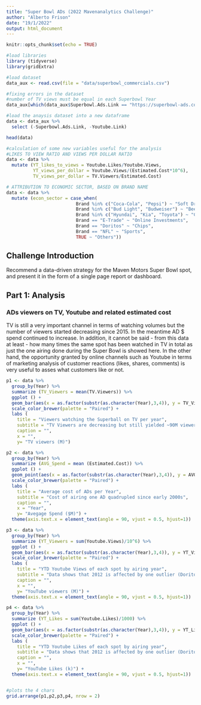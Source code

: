 ```yaml
---
title: "Super Bowl ADs (2022 Mavenanalytics Challenge)"
author: "Alberto Frison"
date: "19/1/2022"
output: html_document
---
```


```r
knitr::opts_chunk$set(echo = TRUE)

#load libraries
library (tidyverse)
library(gridExtra)

#load dataset
data_aux <- read.csv(file = "data/superbowl_commercials.csv")

#fixing errors in the dataset
#number of TV views must be equal in each Superbowl Year
data_aux[which(data_aux$Superbowl.Ads.Link == "https://superbowl-ads.com/2014-budweiser-puppy-love/"),]$TV.Viewers <- 112.19

#load the anaysis dataset into a new dataframe
data <- data_aux %>%
  select (-Superbowl.Ads.Link, -Youtube.Link)

head(data)

#calculation of some new variables useful for the analysis
#LIKES TO VIEW RATIO AND VIEWS PER DOLLAR RATIO
data <- data %>%
  mutate (YT_likes_to_views = Youtube.Likes/Youtube.Views,
          YT_views_per_dollar = Youtube.Views/(Estimated.Cost*10^6),
          TV_views_per_dollar = TV.Viewers/Estimated.Cost)

# ATTRIBUTION TO ECONOMIC SECTOR, BASED ON BRAND NAME
data <- data %>%
  mutate (econ_sector = case_when(
                          Brand %in% c("Coca-Cola", "Pepsi") ~ "Soft Drinks",
                          Brand %in% c("Bud Light", "Budweiser") ~ "Beers",
                          Brand %in% c("Hyundai", "Kia", "Toyota") ~ "Cars",
                          Brand == "E-Trade" ~ "Online Investments",
                          Brand == "Doritos" ~ "Chips",
                          Brand == "NFL" ~ "Sports",
                          TRUE ~ "Others"))
```
## Challenge Introduction
Recommend a data-driven strategy for the Maven Motors Super Bowl spot, and present it in the form of a single page report or dashboard.

## Part 1: Analysis
### ADs viewers on TV, Youtube and related estimated cost
TV is still a very important channel in terms of watching volumes but the number of viewers started decreasing since 2015. In the meantime AD $ spend continued to increase. In addition, it cannot be said - from this data at least - how many times the same spot has been watched in TV in total as just the one airing done during the Super Bowl is showed here. In the other hand, the opportunity granted by online channels such as Youtube in terms of marketing analysis of customer reactions (likes, shares, comments) is very useful to asses  what customers like or not.

```r
p1 <- data %>%
  group_by(Year) %>%
  summarize (TV_Viewers = mean(TV.Viewers)) %>%
  ggplot () +
  geom_bar(aes(x = as.factor(substr(as.character(Year),3,4)), y = TV_Viewers), stat = "identity", fill = "green") +
  scale_color_brewer(palette = "Paired") +
  labs (
    title = "Viewers watching the Superball on TV per year",
    subtitle = "TV Viewers are decreasing but still yielded ~90M viewers in 2021",
    caption = "",
    x = "",
    y= "TV viewers (M)") 

p2 <- data %>%
  group_by(Year) %>%
  summarize (AVG_Spend = mean (Estimated.Cost)) %>%
  ggplot () +
  geom_point(aes(x = as.factor(substr(as.character(Year),3,4)), y = AVG_Spend), color = "red") +
  scale_color_brewer(palette = "Paired") +
  labs (
    title = "Average cost of ADs per Year",
    subtitle = "Cost of airing one AD quadrupled since early 2000s",
    caption = "",
    x = "Year",
    y= "Avegage Spend ($M)") +
  theme(axis.text.x = element_text(angle = 90, vjust = 0.5, hjust=1))

p3 <- data %>%
  group_by(Year) %>%
  summarize (YT_Viewers = sum(Youtube.Views)/10^6) %>%
  ggplot () +
  geom_bar(aes(x = as.factor(substr(as.character(Year),3,4)), y = YT_Viewers) , stat = "identity", fill = "blue") +
  scale_color_brewer(palette = "Paired") +
  labs (
    title = "YTD Youtube Views of each spot by airing year",
    subtitle = "Data shows that 2012 is affected by one outlier (Doritos)",
    caption = "",
    x = "",
    y= "YouTube viewers (M)") +
  theme(axis.text.x = element_text(angle = 90, vjust = 0.5, hjust=1))

p4 <- data %>%
  group_by(Year) %>%
  summarize (YT_Likes = sum(Youtube.Likes)/1000) %>%
  ggplot () +
  geom_bar(aes(x = as.factor(substr(as.character(Year),3,4)), y = YT_Likes), stat = "identity", fill = "brown") +
  scale_color_brewer(palette = "Paired") +
  labs (
    title = "YTD Youtube Likes of each spot by airing year",
    subtitle = "Data shows that 2012 is affected by one outlier (Doritos)",
    caption = "",
    x = "",
    y= "YouTube Likes (k)") +
  theme(axis.text.x = element_text(angle = 90, vjust = 0.5, hjust=1))


#plots the 4 chars
grid.arrange(p1,p2,p3,p4, nrow = 2)

```